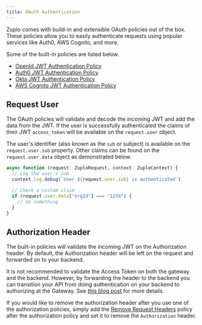 ```yaml
---
title: OAuth Authentication
---
```


Zuplo comes with build-in and extensible OAuth policies out of the box. These
policies allow you to easily authenticate requests using popular services like
Auth0, AWS Cognito, and more.

Some of the built-in policies are listed below.

- [OpenId JWT Authentication Policy](../policies/open-id-jwt-auth-inbound.md)
- [Auth0 JWT Authentication Policy](../policies/auth0-jwt-auth-inbound.md)
- [Okta JWT Authentication Policy](../policies/okta-jwt-auth-inbound.md)
- [AWS Cognito JWT Authentication Policy](../policies/cognito-jwt-auth-inbound.md)

## Request User

The OAuth policies will validate and decode the incoming JWT and add the data
from the JWT. If the user is successfully authenticated the claims of their JWT
`access_token` will be available on the `request.user` object.

The user's identifier (also known as the `sub` or subject) is available on the
`request.user.sub` property. Other claims can be found on the
`request.user.data` object as demonstrated below.

```ts
async function (request: ZuploRequest, context: ZuploContext) {
  // Log the user's sub
  context.log.debug(`User ${request.user.sub} is authenticated`)

  // Check a custom claim
  if (request.user.data["orgId"] === "1234") {
    // do something
  }
}
```

## Authorization Header

The built-in policies will validate the incoming JWT on the Authorization
header. By default, the Authorization header will be left on the request and
forwarded on to your backend.

It is not recommended to validate the Access Token on both the gateway and the
backend. However, by forwarding the header to the backend you can transition
your API from doing authentication on your backend to authorizing at the
Gateway. See
[this blog post](https://zuplo.com/blog/2023/07/16/zero-downtime-api-auth-migration)
for more details.

If you would like to remove the authorization header after you use one of the
authorization policies, simply add the
[Remove Request Headers](/docs/policies/remove-headers-inbound) policy after the
authorization policy and set it to remove the `Authorization` header.
